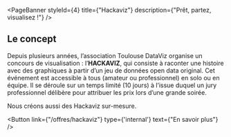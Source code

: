 
<PageBanner 
    styleId={4}
    title={"Hackaviz"}
    description={"Prêt, partez, visualisez !"}
/>

<section id="one">
<div className="inner">

# Le concept

Depuis plusieurs années, l’association Toulouse DataViz organise un concours de visualisation : l’**HACKAVIZ**, qui consiste à raconter une histoire avec des graphiques à partir d’un jeu de données open data original. Cet événement est accessible à tous (amateur ou professionnel) en solo ou en équipe. 
Il se déroule sur un temps limité (10 jours) à l’issue duquel un jury professionnel délibère pour attribuer les prix lors d’une grande soirée.

Nous créons aussi des Hackaviz sur-mesure.

<Button
  link={"/offres/hackaviz"}
  type={'internal'}
  text={"En savoir plus"}
/>


</div>
</section>


